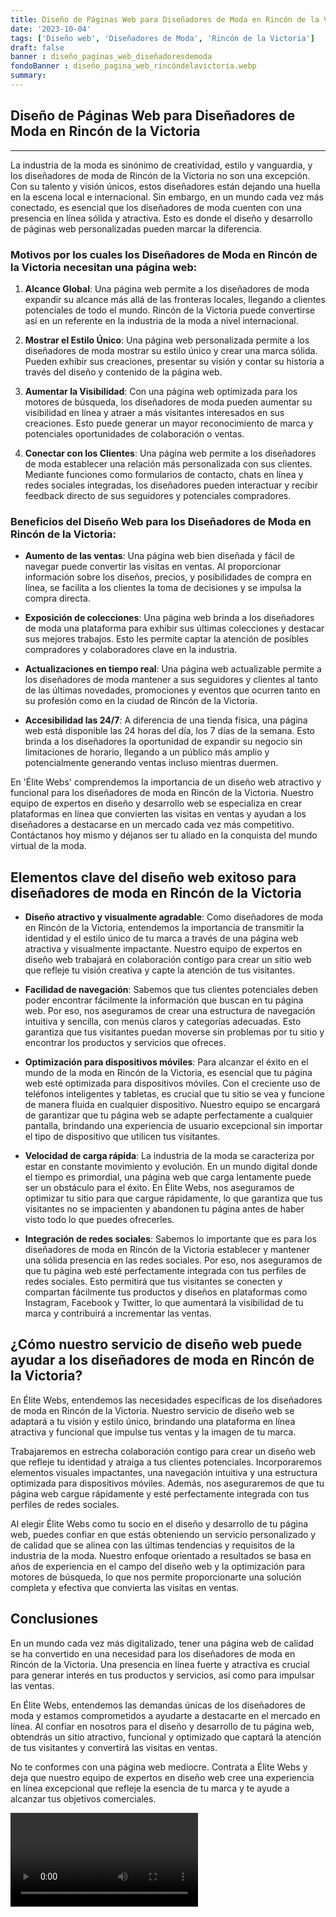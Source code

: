```yaml
---
title: Diseño de Páginas Web para Diseñadores de Moda en Rincón de la Victoria
date: '2023-10-04'
tags: ['Diseño web', 'Diseñadores de Moda', 'Rincón de la Victoria']
draft: false
banner : diseño_paginas_web_diseñadoresdemoda
fondoBanner : diseño_pagina_web_rincóndelavictoria.webp
summary: 
---
```


## Diseño de Páginas Web para Diseñadores de Moda en Rincón de la Victoria

---

La industria de la moda es sinónimo de creatividad, estilo y vanguardia, y los diseñadores de moda de Rincón de la Victoria no son una excepción. Con su talento y visión únicos, estos diseñadores están dejando una huella en la escena local e internacional. Sin embargo, en un mundo cada vez más conectado, es esencial que los diseñadores de moda cuenten con una presencia en línea sólida y atractiva. Esto es donde el diseño y desarrollo de páginas web personalizadas pueden marcar la diferencia.

### Motivos por los cuales los Diseñadores de Moda en Rincón de la Victoria necesitan una página web:

1. **Alcance Global**: Una página web permite a los diseñadores de moda expandir su alcance más allá de las fronteras locales, llegando a clientes potenciales de todo el mundo. Rincón de la Victoria puede convertirse así en un referente en la industria de la moda a nivel internacional.

2. **Mostrar el Estilo Único**: Una página web personalizada permite a los diseñadores de moda mostrar su estilo único y crear una marca sólida. Pueden exhibir sus creaciones, presentar su visión y contar su historia a través del diseño y contenido de la página web.

3. **Aumentar la Visibilidad**: Con una página web optimizada para los motores de búsqueda, los diseñadores de moda pueden aumentar su visibilidad en línea y atraer a más visitantes interesados en sus creaciones. Esto puede generar un mayor reconocimiento de marca y potenciales oportunidades de colaboración o ventas.

4. **Conectar con los Clientes**: Una página web permite a los diseñadores de moda establecer una relación más personalizada con sus clientes. Mediante funciones como formularios de contacto, chats en línea y redes sociales integradas, los diseñadores pueden interactuar y recibir feedback directo de sus seguidores y potenciales compradores.

### Beneficios del Diseño Web para los Diseñadores de Moda en Rincón de la Victoria:

* **Aumento de las ventas**: Una página web bien diseñada y fácil de navegar puede convertir las visitas en ventas. Al proporcionar información sobre los diseños, precios, y posibilidades de compra en línea, se facilita a los clientes la toma de decisiones y se impulsa la compra directa.

* **Exposición de colecciones**: Una página web brinda a los diseñadores de moda una plataforma para exhibir sus últimas colecciones y destacar sus mejores trabajos. Esto les permite captar la atención de posibles compradores y colaboradores clave en la industria.

* **Actualizaciones en tiempo real**: Una página web actualizable permite a los diseñadores de moda mantener a sus seguidores y clientes al tanto de las últimas novedades, promociones y eventos que ocurren tanto en su profesión como en la ciudad de Rincón de la Victoria.

* **Accesibilidad las 24/7**: A diferencia de una tienda física, una página web está disponible las 24 horas del día, los 7 días de la semana. Esto brinda a los diseñadores la oportunidad de expandir su negocio sin limitaciones de horario, llegando a un público más amplio y potencialmente generando ventas incluso mientras duermen.

En 'Élite Webs' comprendemos la importancia de un diseño web atractivo y funcional para los diseñadores de moda en Rincón de la Victoria. Nuestro equipo de expertos en diseño y desarrollo web se especializa en crear plataformas en línea que convierten las visitas en ventas y ayudan a los diseñadores a destacarse en un mercado cada vez más competitivo. Contáctanos hoy mismo y déjanos ser tu aliado en la conquista del mundo virtual de la moda.

<GifSeo />

<Cta />

## Elementos clave del diseño web exitoso para diseñadores de moda en Rincón de la Victoria

- **Diseño atractivo y visualmente agradable**: Como diseñadores de moda en Rincón de la Victoria, entendemos la importancia de transmitir la identidad y el estilo único de tu marca a través de una página web atractiva y visualmente impactante. Nuestro equipo de expertos en diseño web trabajará en colaboración contigo para crear un sitio web que refleje tu visión creativa y capte la atención de tus visitantes.

- **Facilidad de navegación**: Sabemos que tus clientes potenciales deben poder encontrar fácilmente la información que buscan en tu página web. Por eso, nos aseguramos de crear una estructura de navegación intuitiva y sencilla, con menús claros y categorías adecuadas. Esto garantiza que tus visitantes puedan moverse sin problemas por tu sitio y encontrar los productos y servicios que ofreces.

- **Optimización para dispositivos móviles**: Para alcanzar el éxito en el mundo de la moda en Rincón de la Victoria, es esencial que tu página web esté optimizada para dispositivos móviles. Con el creciente uso de teléfonos inteligentes y tabletas, es crucial que tu sitio se vea y funcione de manera fluida en cualquier dispositivo. Nuestro equipo se encargará de garantizar que tu página web se adapte perfectamente a cualquier pantalla, brindando una experiencia de usuario excepcional sin importar el tipo de dispositivo que utilicen tus visitantes.

- **Velocidad de carga rápida**: La industria de la moda se caracteriza por estar en constante movimiento y evolución. En un mundo digital donde el tiempo es primordial, una página web que carga lentamente puede ser un obstáculo para el éxito. En Élite Webs, nos aseguramos de optimizar tu sitio para que cargue rápidamente, lo que garantiza que tus visitantes no se impacienten y abandonen tu página antes de haber visto todo lo que puedes ofrecerles.

- **Integración de redes sociales**: Sabemos lo importante que es para los diseñadores de moda en Rincón de la Victoria establecer y mantener una sólida presencia en las redes sociales. Por eso, nos aseguramos de que tu página web esté perfectamente integrada con tus perfiles de redes sociales. Esto permitirá que tus visitantes se conecten y compartan fácilmente tus productos y diseños en plataformas como Instagram, Facebook y Twitter, lo que aumentará la visibilidad de tu marca y contribuirá a incrementar las ventas.

## ¿Cómo nuestro servicio de diseño web puede ayudar a los diseñadores de moda en Rincón de la Victoria?

En Élite Webs, entendemos las necesidades específicas de los diseñadores de moda en Rincón de la Victoria. Nuestro servicio de diseño web se adaptará a tu visión y estilo único, brindando una plataforma en línea atractiva y funcional que impulse tus ventas y la imagen de tu marca.

Trabajaremos en estrecha colaboración contigo para crear un diseño web que refleje tu identidad y atraiga a tus clientes potenciales. Incorporaremos elementos visuales impactantes, una navegación intuitiva y una estructura optimizada para dispositivos móviles. Además, nos aseguraremos de que tu página web cargue rápidamente y esté perfectamente integrada con tus perfiles de redes sociales.

Al elegir Élite Webs como tu socio en el diseño y desarrollo de tu página web, puedes confiar en que estás obteniendo un servicio personalizado y de calidad que se alinea con las últimas tendencias y requisitos de la industria de la moda. Nuestro enfoque orientado a resultados se basa en años de experiencia en el campo del diseño web y la optimización para motores de búsqueda, lo que nos permite proporcionarte una solución completa y efectiva que convierta las visitas en ventas.

## Conclusiones

En un mundo cada vez más digitalizado, tener una página web de calidad se ha convertido en una necesidad para los diseñadores de moda en Rincón de la Victoria. Una presencia en línea fuerte y atractiva es crucial para generar interés en tus productos y servicios, así como para impulsar las ventas.

En Élite Webs, entendemos las demandas únicas de los diseñadores de moda y estamos comprometidos a ayudarte a destacarte en el mercado en línea. Al confiar en nosotros para el diseño y desarrollo de tu página web, obtendrás un sitio atractivo, funcional y optimizado que captará la atención de tus visitantes y convertirá las visitas en ventas.

No te conformes con una página web mediocre. Contrata a Élite Webs y deja que nuestro equipo de expertos en diseño web cree una experiencia en línea excepcional que refleje la esencia de tu marca y te ayude a alcanzar tus objetivos comerciales.

<Video />

<CtaBot job='Diseñadores de Moda' city='Rincón de la Victoria'/>

<Gmaps query='Rincón de la Victoria+españa+maps' />